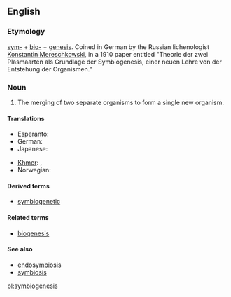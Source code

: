 ==English==

===Etymology===

[[sym-]] + [[bio-]] + [[genesis]].  Coined in German by the Russian lichenologist [[w:Konstantin Mereschkowski|Konstantin Mereschkowski]], in a 1910 paper entitled "Theorie der zwei Plasmaarten als Grundlage der Symbiogenesis, einer neuen Lehre von der Entstehung der Organismen."

===Noun===
{{en-noun|symbiogeneses}}
{{wikipedia}}

# {{context|biology|lang=en}} The merging of two separate organisms to form a single new organism.

====Translations====
{{trans-top|merging of organisms to form a new organism}}
* Esperanto: {{t|eo|simbiogenezo}}
* German: {{t+|de|Symbiogenese|f}}
* Japanese: {{t|ja|シンビオジェネシス}}
{{trans-mid}}
* [[Khmer]]: {{t|km|សហជីវជៈ|tr=sak hak ji vak jeak|sc=Khmr}}, {{t|km|សហជីវៈកំណើត|tr=sak hak ji vak kom nert|sc=Khmr}}
* Norwegian: {{t|no|symbiogenese}}
{{trans-bottom}}

====Derived terms====
* [[symbiogenetic]]

====Related terms====
* [[biogenesis]]

====See also====
* [[endosymbiosis]]
* [[symbiosis]]

[[pl:symbiogenesis]]